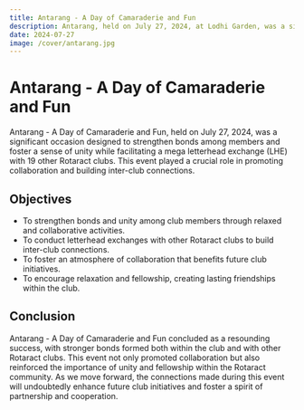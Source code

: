 ```yaml
---
title: Antarang - A Day of Camaraderie and Fun
description: Antarang, held on July 27, 2024, at Lodhi Garden, was a significant occasion designed to strengthen bonds among members, foster unity, and facilitate a mega letterhead exchange with 19 other Rotaract clubs.
date: 2024-07-27
image: /cover/antarang.jpg
---
```


# Antarang - A Day of Camaraderie and Fun


Antarang - A Day of Camaraderie and Fun, held on July 27, 2024, was a significant occasion designed to strengthen bonds among members and foster a sense of unity while facilitating a mega letterhead exchange (LHE) with 19 other Rotaract clubs. This event played a crucial role in promoting collaboration and building inter-club connections.

## Objectives

- To strengthen bonds and unity among club members through relaxed and collaborative activities.
- To conduct letterhead exchanges with other Rotaract clubs to build inter-club connections.
- To foster an atmosphere of collaboration that benefits future club initiatives.
- To encourage relaxation and fellowship, creating lasting friendships within the club.

## Conclusion

Antarang - A Day of Camaraderie and Fun concluded as a resounding success, with stronger bonds formed both within the club and with other Rotaract clubs. This event not only promoted collaboration but also reinforced the importance of unity and fellowship within the Rotaract community. As we move forward, the connections made during this event will undoubtedly enhance future club initiatives and foster a spirit of partnership and cooperation.











